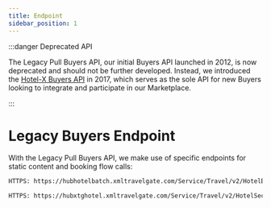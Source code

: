 ```yaml
---
title: Endpoint
sidebar_position: 1
---
```


:::danger Deprecated API

The Legacy Pull Buyers API, our initial Buyers API launched in 2012, is now deprecated and should not be further developed. Instead, we introduced the [Hotel-X Buyers API](/docs/apis/for-buyers/hotel-x-pull-buyers-api/quickstart) in 2017, which serves as the sole API for new Buyers looking to integrate and participate in our Marketplace.

:::

# Legacy Buyers Endpoint

With the Legacy Pull Buyers API, we make use of specific endpoints for static content and booking flow calls:

```html title="For static content calls:"
HTTPS: https://hubhotelbatch.xmltravelgate.com/Service/Travel/v2/HotelBatchSecure.svc
```

```html title="For shopping flow calls:"
HTTPS: https://hubxtghotel.xmltravelgate.com/Service/Travel/v2/HotelSecure.svc
```